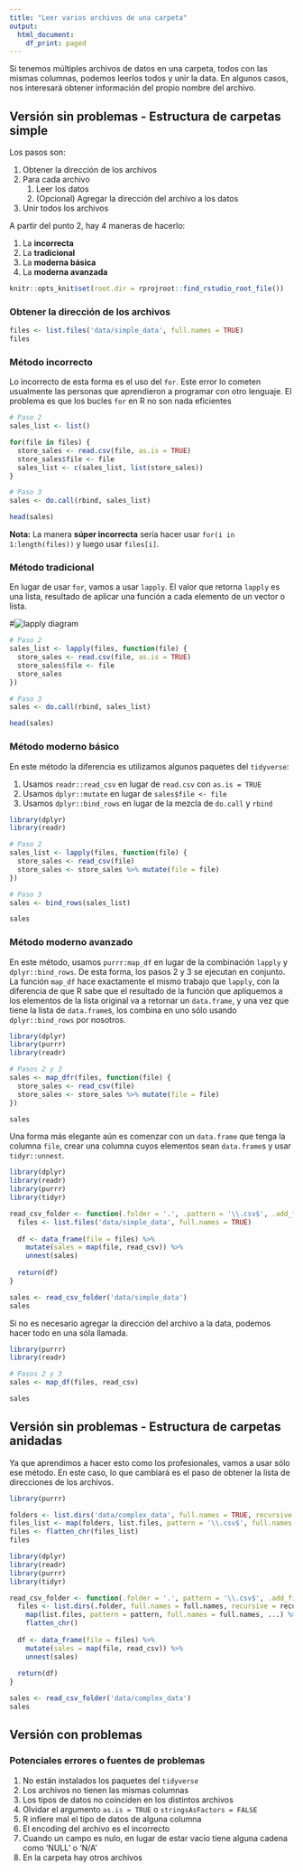 ```yaml
---
title: "Leer varios archivos de una carpeta"
output:
  html_document:
    df_print: paged
---
```


Si tenemos múltiples archivos de datos en una carpeta, todos con las mismas columnas, podemos leerlos todos y unir la data. En algunos casos, nos interesará obtener información del propio nombre del archivo.

## Versión sin problemas - Estructura de carpetas simple

Los pasos son:

1. Obtener la dirección de los archivos
2. Para cada archivo
    1. Leer los datos
    2. (Opcional) Agregar la dirección del archivo a los datos
3. Unir todos los archivos

A partir del punto 2, hay 4 maneras de hacerlo:

1. La **incorrecta**
2. La **tradicional**
3. La **moderna básica**
4. La **moderna avanzada**

```r
knitr::opts_knit$set(root.dir = rprojroot::find_rstudio_root_file())
```

### Obtener la dirección de los archivos
```r
files <- list.files('data/simple_data', full.names = TRUE)
files
```

### Método incorrecto

Lo incorrecto de esta forma es el uso del `for`. Este error lo cometen usualmente las personas que aprendieron a programar con otro lenguaje. El problema es que los bucles `for` en R no son nada eficientes

```r
# Paso 2
sales_list <- list()

for(file in files) {
  store_sales <- read.csv(file, as.is = TRUE)
  store_sales$file <- file
  sales_list <- c(sales_list, list(store_sales))
}

# Paso 3
sales <- do.call(rbind, sales_list)

head(sales)
```

**Nota:** La manera **súper incorrecta** sería hacer usar `for(i in 1:length(files))` y luego usar `files[i]`.

### Método tradicional
En lugar de usar `for`, vamos a usar `lapply`. El valor que retorna `lapply` es una lista, resultado de aplicar una función a cada elemento de un vector o lista.

#![lapply diagram](../img/lapply_diagram.png)

```r
# Paso 2
sales_list <- lapply(files, function(file) {
  store_sales <- read.csv(file, as.is = TRUE)
  store_sales$file <- file
  store_sales
})

# Paso 3
sales <- do.call(rbind, sales_list)

head(sales)
```

### Método moderno básico
En este método la diferencia es utilizamos algunos paquetes del `tidyverse`:

1. Usamos `readr::read_csv` en lugar de `read.csv` con `as.is = TRUE`
2. Usamos `dplyr::mutate` en lugar de `sales$file <- file`
3. Usamos `dplyr::bind_rows` en lugar de la mezcla de `do.call` y `rbind`

```r
library(dplyr)
library(readr)

# Paso 2
sales_list <- lapply(files, function(file) {
  store_sales <- read_csv(file)
  store_sales <- store_sales %>% mutate(file = file)
})

# Paso 3
sales <- bind_rows(sales_list)

sales
```

### Método moderno avanzado
En este método, usamos `purrr:map_df` en lugar de la combinación `lapply` y `dplyr::bind_rows`. De esta forma, los pasos 2 y 3 se ejecutan en conjunto. La función `map_df` hace exactamente el mismo trabajo que `lapply`, con la diferencia de que R sabe que el resultado de la función que apliquemos a los elementos de la lista original va a retornar un `data.frame`, y una vez que tiene la lista de `data.frame`s, los combina en uno sólo usando `dplyr::bind_rows` por nosotros.

```r
library(dplyr)
library(purrr)
library(readr)

# Pasos 2 y 3
sales <- map_dfr(files, function(file) {
  store_sales <- read_csv(file)
  store_sales <- store_sales %>% mutate(file = file)
})

sales
```

Una forma más elegante aún es comenzar con un `data.frame` que tenga la columna `file`, crear una columna cuyos elementos sean `data.frame`s y usar `tidyr::unnest`.

```r
library(dplyr)
library(readr)
library(purrr)
library(tidyr)

read_csv_folder <- function(.folder = '.', .pattern = '\\.csv$', .add_file_column = TRUE) {
  files <- list.files('data/simple_data', full.names = TRUE)
  
  df <- data_frame(file = files) %>% 
    mutate(sales = map(file, read_csv)) %>% 
    unnest(sales)
  
  return(df)
}

sales <- read_csv_folder('data/simple_data')
sales
```

Si no es necesario agregar la dirección del archivo a la data, podemos hacer todo en una sóla llamada.

```r
library(purrr)
library(readr)

# Pasos 2 y 3
sales <- map_df(files, read_csv)

sales
```

## Versión sin problemas - Estructura de carpetas anidadas
Ya que aprendimos a hacer esto como los profesionales, vamos a usar sólo ese método. En este caso, lo que cambiará es el paso de obtener la lista de direcciones de los archivos.

```r
library(purrr)

folders <- list.dirs('data/complex_data', full.names = TRUE, recursive = TRUE)
files_list <- map(folders, list.files, pattern = '\\.csv$', full.names = TRUE)
files <- flatten_chr(files_list)
files
```

```r
library(dplyr)
library(readr)
library(purrr)
library(tidyr)

read_csv_folder <- function(.folder = '.', pattern = '\\.csv$', .add_file_column = TRUE, full.names = TRUE, recursive = TRUE, ...) {
  files <- list.dirs(.folder, full.names = full.names, recursive = recursive) %>% 
    map(list.files, pattern = pattern, full.names = full.names, ...) %>% 
    flatten_chr()
  
  df <- data_frame(file = files) %>% 
    mutate(sales = map(file, read_csv)) %>% 
    unnest(sales)
  
  return(df)
}

sales <- read_csv_folder('data/complex_data')
sales
```

## Versión con problemas

### Potenciales errores o fuentes de problemas

1. No están instalados los paquetes del `tidyverse`
2. Los archivos no tienen las mismas columnas
3. Los tipos de datos no coinciden en los distintos archivos
4. Olvidar el argumento `as.is = TRUE` o `stringsAsFactors = FALSE`
5. R infiere mal el tipo de datos de alguna columna
6. El encoding del archivo es el incorrecto
7. Cuando un campo es nulo, en lugar de estar vacío tiene alguna cadena como 'NULL' o 'N/A'
8. En la carpeta hay otros archivos

